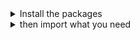 
<details><summary >Install the packages</summary>

Install from [the React bundle](?path=/docs/introduction-installation--page) or as a single package:

```bash dark
npm install @orbit-ui/icons
```
</details>

<details><summary >then import what you need</summary>

As a react component:

```jsx dark
import { IconName } from "@orbit-ui/icons";
```

As an image:

```jsx dark
import IconName from "@orbit-ui/icons/icon-name.svg";
```

As a background image:

```css dark
.name-icon: {
    background: url("~@orbit-ui/icons/icon-name.svg");
}
```

</details>
